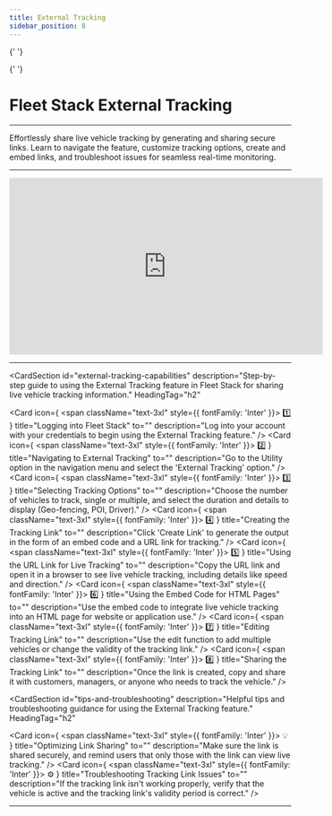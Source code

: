 ```yaml
---
title: External Tracking
sidebar_position: 8
---
```



<Head>
  <meta charSet="UTF-8" />
  <meta name="viewport" content="width=device-width, initial-scale=1.0" />
  <title>Fleet Stack External Tracking</title>
  <meta name="description" content="Comprehensive guide to using the External Tracking feature in Fleet Stack, including creating tracking links, embedding codes, and sharing live vehicle data." />
  <meta name="keywords" content="External tracking, Fleet Stack, live vehicle tracking, tracking links, embed codes, software guide" />
  <meta name="author" content="Fleet Stack Team" />
  <meta name="robots" content="index, follow" />
  <link rel="canonical" href="https://docs.fleetstackglobal.com/guides/Features-and-Tools/external-tracking/" />
  
  <!-- Open Graph Metadata for social sharing -->
  <meta property="og:title" content="Fleet Stack External Tracking" />
  <meta property="og:description" content="Comprehensive guide to using the External Tracking feature in Fleet Stack, including creating tracking links, embedding codes, and sharing live vehicle data." />
  <meta property="og:type" content="website" />
  <meta property="og:url" content="https://docs.fleetstackglobal.com/guides/Features-and-Tools/external-tracking/" />
  <meta property="og:image" content="https://fleetstackglobal.com/assets/img/Graphics/orginal/Stack01.png" />
  
  <!-- Twitter Card Metadata -->
  <meta name="twitter:card" content="summary_large_image" />
  <meta name="twitter:title" content="Fleet Stack External Tracking" />
  <meta name="twitter:description" content="Comprehensive guide to using the External Tracking feature in Fleet Stack, including creating tracking links, embedding codes, and sharing live vehicle data." />
  <meta name="twitter:image" content="https://fleetstackglobal.com/assets/img/Graphics/orginal/Stack01.png" />

  <!-- Schema.org JSON-LD Markup for TechArticle -->

{' '}

<script type="application/ld+json">
  {`
      {
        "@context": "https://schema.org",
        "@type": "TechArticle",
        "mainEntityOfPage": {
          "@type": "WebPage",
          "@id": "https://docs.fleetstackglobal.com/guides/Features-and-Tools/external-tracking/"
        },
        "headline": "Fleet Stack External Tracking",
        "description": "Effortlessly share live vehicle tracking by generating and sharing secure links. Learn to navigate the feature, customize tracking options, create and embed links, and troubleshoot issues for seamless real-time monitoring.",
        "image": "https://fleetstackglobal.com/assets/img/Graphics/orginal/Stack01.png",
        "author": {
          "@type": "Organization",
          "name": "Fleet Stack"
        },
        "publisher": {
          "@type": "Organization",
          "name": "Fleet Stack",
          "logo": {
            "@type": "ImageObject",
            "url": "https://fleetstackglobal.com"
          }
        }
      }
    `}
</script>

  <!-- Schema.org JSON-LD Markup for the Guide -->

{' '}

<script type="application/ld+json">
  {`
      {
        "@context": "https://schema.org",
        "@type": "WebPage",
        "name": "Fleet Stack External Tracking",
        "description": "Comprehensive guide to using the External Tracking feature in Fleet Stack, including creating tracking links, embedding codes, and sharing live vehicle data.",
        "mainEntity": [
          {
            "@type": "ItemList",
            "itemListElement": [
              {
                "@type": "ListItem",
                "position": 1,
                "name": "Logging into Fleet Stack",
                "description": "Log into your account with your credentials to begin using the External Tracking feature."
              },
              {
                "@type": "ListItem",
                "position": 2,
                "name": "Navigating to External Tracking",
                "description": "Go to the Utility option in the navigation menu and select the 'External Tracking' option."
              },
              {
                "@type": "ListItem",
                "position": 3,
                "name": "Selecting Tracking Options",
                "description": "Choose the number of vehicles to track, single or multiple, and select the duration and details to display (Geo-fencing, POI, Driver)."
              },
              {
                "@type": "ListItem",
                "position": 4,
                "name": "Creating the Tracking Link",
                "description": "Click 'Create Link' to generate the output in the form of an embed code and a URL link for tracking."
              },
              {
                "@type": "ListItem",
                "position": 5,
                "name": "Using the URL Link for Live Tracking",
                "description": "Copy the URL link and open it in a browser to see live vehicle tracking, including details like speed and direction."
              },
              {
                "@type": "ListItem",
                "position": 6,
                "name": "Using the Embed Code for HTML Pages",
                "description": "Use the embed code to integrate live vehicle tracking into an HTML page for website or application use."
              },
              {
                "@type": "ListItem",
                "position": 7,
                "name": "Editing Tracking Link",
                "description": "Use the edit function to add multiple vehicles or change the validity of the tracking link."
              },
              {
                "@type": "ListItem",
                "position": 8,
                "name": "Sharing the Tracking Link",
                "description": "Once the link is created, copy and share it with customers, managers, or anyone who needs to track the vehicle."
              },
              {
                "@type": "ListItem",
                "position": 9,
                "name": "Optimizing Link Sharing",
                "description": "Make sure the link is shared securely, and remind users that only those with the link can view live tracking."
              },
              {
                "@type": "ListItem",
                "position": 10,
                "name": "Troubleshooting Tracking Link Issues",
                "description": "If the tracking link isn't working properly, verify that the vehicle is active and the tracking link's validity period is correct."
              }
            ]
          }
        ]
      }
    `}
</script>

</Head>

# Fleet Stack External Tracking

---

Effortlessly share live vehicle tracking by generating and sharing secure links. Learn to navigate the feature, customize tracking options, create and embed links, and troubleshoot issues for seamless real-time monitoring.

---

<div style={{ display: 'flex', justifyContent: 'center', marginTop: '20px' }}>
  <iframe
    width="560"
    height="315"
    src="https://www.youtube.com/embed/C94xOuTQMCI?si=7e2ag11myoorezT2"
    title="Scheduled Reports Management Tutorial"
    frameBorder="0"
    allow="accelerometer; autoplay; clipboard-write; encrypted-media; gyroscope; picture-in-picture"
    allowFullScreen
  ></iframe>
</div>

---

<CardSection
  id="external-tracking-capabilities"
  description="Step-by-step guide to using the External Tracking feature in Fleet Stack for sharing live vehicle tracking information."
  HeadingTag="h2"
>
  <Card
    icon={
      <span className="text-3xl" style={{ fontFamily: 'Inter' }}>
        1️⃣
      </span>
    }
    title="Logging into Fleet Stack"
    to=""
    description="Log into your account with your credentials to begin using the External Tracking feature."
  />
  <Card
    icon={
      <span className="text-3xl" style={{ fontFamily: 'Inter' }}>
        2️⃣
      </span>
    }
    title="Navigating to External Tracking"
    to=""
    description="Go to the Utility option in the navigation menu and select the 'External Tracking' option."
  />
  <Card
    icon={
      <span className="text-3xl" style={{ fontFamily: 'Inter' }}>
        3️⃣
      </span>
    }
    title="Selecting Tracking Options"
    to=""
    description="Choose the number of vehicles to track, single or multiple, and select the duration and details to display (Geo-fencing, POI, Driver)."
  />
  <Card
    icon={
      <span className="text-3xl" style={{ fontFamily: 'Inter' }}>
        4️⃣
      </span>
    }
    title="Creating the Tracking Link"
    to=""
    description="Click 'Create Link' to generate the output in the form of an embed code and a URL link for tracking."
  />
  <Card
    icon={
      <span className="text-3xl" style={{ fontFamily: 'Inter' }}>
        5️⃣
      </span>
    }
    title="Using the URL Link for Live Tracking"
    to=""
    description="Copy the URL link and open it in a browser to see live vehicle tracking, including details like speed and direction."
  />
  <Card
    icon={
      <span className="text-3xl" style={{ fontFamily: 'Inter' }}>
        6️⃣
      </span>
    }
    title="Using the Embed Code for HTML Pages"
    to=""
    description="Use the embed code to integrate live vehicle tracking into an HTML page for website or application use."
  />
  <Card
    icon={
      <span className="text-3xl" style={{ fontFamily: 'Inter' }}>
        7️⃣
      </span>
    }
    title="Editing Tracking Link"
    to=""
    description="Use the edit function to add multiple vehicles or change the validity of the tracking link."
  />
  <Card
    icon={
      <span className="text-3xl" style={{ fontFamily: 'Inter' }}>
        8️⃣
      </span>
    }
    title="Sharing the Tracking Link"
    to=""
    description="Once the link is created, copy and share it with customers, managers, or anyone who needs to track the vehicle."
  />
</CardSection>

<CardSection
  id="tips-and-troubleshooting"
  description="Helpful tips and troubleshooting guidance for using the External Tracking feature."
  HeadingTag="h2"
>
  <Card
    icon={
      <span className="text-3xl" style={{ fontFamily: 'Inter' }}>
        💡
      </span>
    }
    title="Optimizing Link Sharing"
    to=""
    description="Make sure the link is shared securely, and remind users that only those with the link can view live tracking."
  />
  <Card
    icon={
      <span className="text-3xl" style={{ fontFamily: 'Inter' }}>
        ⚙️
      </span>
    }
    title="Troubleshooting Tracking Link Issues"
    to=""
    description="If the tracking link isn't working properly, verify that the vehicle is active and the tracking link's validity period is correct."
  />
</CardSection>

---

<head>
  <title>Fleet Stack External Tracking</title>
  <meta
    name="description"
    content="Comprehensive guide to using the External Tracking feature in Fleet Stack, including creating tracking links, embedding codes, and sharing live vehicle data."
  />
</head>
